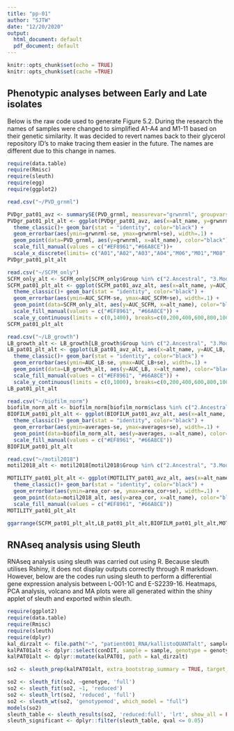 ```yaml
---
title: "pp-01"
author: "SJTW"
date: "12/20/2020"
output:
  html_document: default
  pdf_document: default
---
```


```r
knitr::opts_chunk$set(echo = TRUE)
knitr::opts_chunk$set(cache =TRUE)
```

## Phenotypic analyses between Early and Late isolates

Below is the raw code used to generate Figure 5.2. During the research the names of samples were changed to simplified A1-A4 and M1-11 based on their genetic similarity. It was decided to revert names back to their glycerol repository ID's to make tracing them easier in the future. The names are different due to this change in names. 

```r

require(data.table)
require(Rmisc)
require(sleuth)
require(egg)
require(ggplot2)

read.csv("~/PVD_grnml")

PVDgr_pat01_avz <- summarySE(PVD_grnml, measurevar="grwnrml", groupvars=c("alt_name", "Ggroup"))
PVDgr_pat01_plt_alt <- ggplot(PVDgr_pat01_avz, aes(x=alt_name, y=grwnrml, fill=Ggroup)) + 
  theme_classic()+ geom_bar(stat = "identity", color="black") + 
  geom_errorbar(aes(ymin=grwnrml-se, ymax=grwnrml+se), width=.1) +
  geom_point(data=PVD_grnml, aes(y=grwnrml, x=alt_name), color="black") + 
  scale_fill_manual(values = c("#EF8961","#66A8CE"))+
  scale_x_discrete(limits= c("A01","A02","A03","A04","M06","M01","M08","M09","M07","M10","M04","M03","M11","M02","M05","PAO1"))
PVDgr_pat01_plt_alt

read.csv("~/SCFM_only")
SCFM_only_alt <- SCFM_only[SCFM_only$Group %in% c("2.Ancestral", "3.Modern")]
SCFM_pat01_plt_alt <- ggplot(SCFM_pat01_avz_alt, aes(x=alt_name, y=AUC_SCFM, fill=Group)) + 
  theme_classic()+ geom_bar(stat = "identity", color="black") + 
  geom_errorbar(aes(ymin=AUC_SCFM-se, ymax=AUC_SCFM+se), width=.1) +
  geom_point(data=SCFM_only_alt, aes(y=AUC_SCFM, x=alt_name), color="black") + 
  scale_fill_manual(values = c("#EF8961", "#66A8CE")) +
  scale_y_continuous(limits = c(0,1400), breaks=c(0,200,400,600,800,1000,1200,1400), labels = c(0,200,400,600,800,1000,1200,1400))
SCFM_pat01_plt_alt

read.csv("~/LB_growth")
LB_growth_alt <- LB_growth[LB_growth$Group %in% c("2.Ancestral", "3.Modern"),]
LB_pat01_plt_alt <- ggplot(LB_pat01_avz_alt, aes(x=alt_name, y=AUC_LB, fill=Group)) + 
  theme_classic()+ geom_bar(stat = "identity", color="black") + 
  geom_errorbar(aes(ymin=AUC_LB-se, ymax=AUC_LB+se), width=.1) +
  geom_point(data=LB_growth_alt, aes(y=AUC_LB, x=alt_name), color="black") + 
  scale_fill_manual(values = c("#EF8961", "#66A8CE")) +
  scale_y_continuous(limits = c(0,1000), breaks=c(0,200,400,600,800,1000), labels = c(0,200,400,600,800,1000))
LB_pat01_plt_alt

read.csv("~/biofilm_norm")
biofilm_norm_alt <- biofilm_norm[biofilm_norm$class %in% c("2.Ancestral", "3.Modern"),]
BIOFILM_pat01_plt_alt <- ggplot(BIOFILM_pat01_avz_alt, aes(x=alt_name, y=averages, fill=class)) + 
  theme_classic()+ geom_bar(stat = "identity", color="black") + 
  geom_errorbar(aes(ymin=averages-se, ymax=averages+se), width=.1) +
  geom_point(data=biofilm_norm_alt, aes(y=averages, x=alt_name), color="black") + 
  scale_fill_manual(values = c("#EF8961", "#66A8CE"))
BIOFILM_pat01_plt_alt

read.csv("~/motil2018")
motil2018_alt <- motil2018[motil2018$Group %in% c("2.Ancestral", "3.Modern"),]

MOTILITY_pat01_plt_alt <- ggplot(MOTILITY_pat01_avz_alt, aes(x=alt_name, y=area_cor, fill=Group)) + 
  theme_classic()+ geom_bar(stat = "identity", color="black") + 
  geom_errorbar(aes(ymin=area_cor-se, ymax=area_cor+se), width=.1) +
  geom_point(data=motil2018_alt, aes(y=area_cor, x=alt_name), color="black") + 
  scale_fill_manual(values = c("#EF8961", "#66A8CE"))
MOTILITY_pat01_plt_alt

ggarrange(SCFM_pat01_plt_alt,LB_pat01_plt_alt,BIOFILM_pat01_plt_alt,MOTILITY_pat01_plt_alt,PVDgr_pat01_plt_alt, ncol = 1)

```



## RNAseq analysis using Sleuth

RNAseq analysis using sleuth was carried out using R. Because sleuth utilises Rshiny, it does not display outputs correctly through R markdown. However, below are the codes run using sleuth to perform a differential gene expression analysis between L-001-1C and E-S2239-16. Heatmaps, PCA analysis, volcano and MA plots were all generated within the shiny applet of sleuth and exported within sleuth.

```r
require(ggplot2)
require(data.table)
require(Rmisc)
require(sleuth)
require(dplyr)
kal_dirzalt <- file.path("~", "patient001_RNA/kallistoQUANTalt", sample_ids)
kalPAT01alt <- dplyr::select(conDIT, sample = sample, genotype = genotype)
kalPAT01alt <- dplyr::mutate(kalPAT01, path = kal_dirzalt)

so2 <- sleuth_prep(kalPAT01alt, extra_bootstrap_summary = TRUE, target_mapping = t2g, read_bootstrap_tpm = TRUE)

so2 <- sleuth_fit(so2, ~genotype, 'full')
so2 <- sleuth_fit(so2, ~1, 'reduced')
so2 <- sleuth_lrt(so2, 'reduced', 'full')
so2 <- sleuth_wt(so2, 'genotypemod', which_model = "full")
models(so2)
sleuth_table <- sleuth_results(so2, 'reduced:full', 'lrt', show_all = FALSE)
sleuth_significant <- dplyr::filter(sleuth_table, qval <= 0.05)

```


